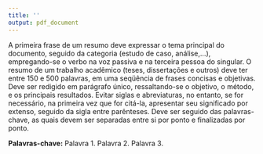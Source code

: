 ```yaml
---
title: ''
output: pdf_document
---
```


\begin{center}
\thispagestyle{empty}
\section*{\MakeUppercase{\textbf{RESUMO}}}
\end{center}

A primeira frase de um resumo deve expressar o tema principal do documento, seguido da categoria (estudo de caso, análise,...), empregando-se o verbo na voz passiva e na terceira pessoa do singular. O resumo de um trabalho acadêmico (teses, dissertações e outros) deve ter entre 150 e 500 palavras, em uma seqüência de frases concisas e objetivas. Deve ser redigido em parágrafo único, ressaltando-se o objetivo, o método, e os principais resultados. Evitar siglas e abreviaturas, no entanto, se for necessário, na primeira vez que for citá-la, apresentar seu significado por extenso, seguido da sigla entre parênteses. Deve ser seguido das palavras-chave, as quais devem ser separadas entre si por ponto e finalizadas por ponto.

**Palavras-chave:** Palavra 1. Palavra 2. Palavra 3.
